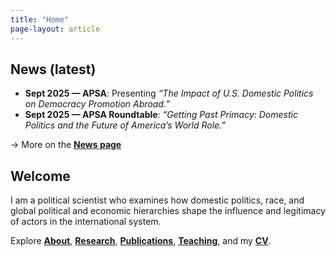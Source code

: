 ```yaml
---
title: "Home"
page-layout: article
---
```


::: home-news
## News (latest)

-   **Sept 2025 — APSA**: Presenting *“The Impact of U.S. Domestic Politics on Democracy Promotion Abroad.”*
-   **Sept 2025 — APSA Roundtable**: *“Getting Past Primacy: Domestic Politics and the Future of America’s World Role.”*

→ More on the [**News page**](news.qmd)
:::

## Welcome

I am a political scientist who examines how domestic politics, race, and global political and economic hierarchies shape the influence and legitimacy of actors in the international system.

Explore [**About**](about.qmd), [**Research**](research.qmd), [**Publications**](publications.qmd), [**Teaching**](teaching_instructor.qmd), and my [**CV**](cv.qmd).
